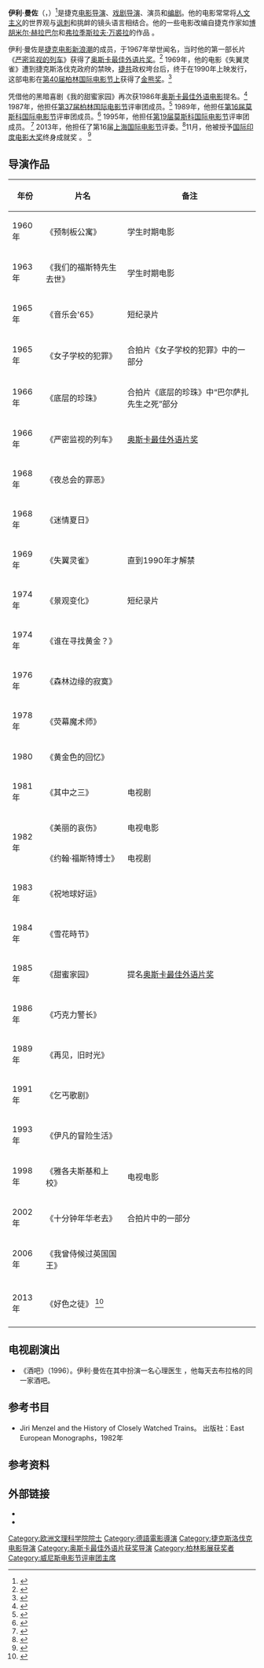 {{noteTA
|1=zh-hans:门策尔;zh-hant:曼佐;
|2=zh-hans:伊日;zh-hant:伊利;
}}
{{Infobox person
| image = Jiří Menzel 2016.jpg
| caption = 伊利·曼佐，摄于2016年
| birth_date = {{birth date|1938|2|23}}
| birth_place = [[捷克斯洛伐克|捷克斯洛伐克]][[布拉格|布拉格]]
| death_date = {{death date and age|2020|9|5|1938|2|23}}
| death_place = 捷克布拉格
| job = [[电影导演|电影导演]]
}} 
'''伊利·曼佐'''（{{IPA-cs|ˈjɪr̝iː ˈmɛntsl̩|lang|Cs-jiri menzel.ogg}}，{{bd|1938年|2月23日|2020年|9月5日|catIdx=Menzel}}）<ref name="Death">{{Cite web|url=https://denikn.cz/minuta/433497/?ref=tit1|title=V osmdesáti dvou letech zemřel režisér Jiří Menzel|accessdate=2020-09-06|archive-date=2021-02-19|archive-url=https://web.archive.org/web/20210219030143/https://denikn.cz/minuta/433497/?ref=tit1}}</ref>是捷克[[電影導演|电影导演]]、[[戏剧导演|戏剧导演]]、演员和[[編劇|编剧]]。他的电影常常将[[人文主义|人文主义]]的世界观与[[挖苦|讽刺]]和挑衅的镜头语言相结合。他的一些电影改编自捷克作家如[[博胡米爾·赫拉巴爾|博胡米尔·赫拉巴尔]]和[[弗拉迪斯拉夫·范库拉|弗拉季斯拉夫·万裘拉]]的作品 。 

伊利·曼佐是[[捷克斯洛伐克新浪潮|捷克电影新浪潮]]的成员，于1967年举世闻名，当时他的第一部长片《[[严密监视的列车|严密监视的列车]]》获得了[[奥斯卡最佳國際影片獎|奥斯卡最佳外语片奖]]。<ref name="Oscars1968">{{Cite web|title=The 40th Academy Awards (1968) Nominees and Winners|url=http://www.oscars.org/oscars/ceremonies/1968|accessdate=2011-11-12|work=oscars.org|archive-date=2016-03-22|archive-url=https://web.archive.org/web/20160322012101/http://oscars.org/oscars/ceremonies/1968|dead-url=no}}</ref> 1969年，他的电影《失翼灵雀》遭到捷克斯洛伐克政府的禁映，[[捷克斯洛伐克共产党|捷共]]政权垮台后，终于在1990年上映发行，这部电影在[[第40届柏林国际电影节|第40届柏林国际电影节上]]获得了[[金熊奖|金熊奖]]。<ref name="Berlinale 1990">{{Cite web|title=Berlinale: 1990 Prize Winners|url=http://www.berlinale.de/en/archiv/jahresarchive/1990/03_preistr_ger_1990/03_Preistraeger_1990.html|accessdate=2011-03-20|work=berlinale.de|archive-date=2011-01-24|archive-url=https://web.archive.org/web/20110124044311/http://www.berlinale.de/en/archiv/jahresarchive/1990/03_preistr_ger_1990/03_Preistraeger_1990.html|dead-url=no}}</ref> 

凭借他的黑暗喜剧《我的甜蜜家园》再次获1986年[[奥斯卡最佳國際影片獎|奥斯卡最佳外语电影]]提名。<ref name="Oscars1987">{{Cite web|title=The 59th Academy Awards (1987) Nominees and Winners|url=http://www.oscars.org/oscars/ceremonies/1987|accessdate=2014-10-05|work=oscars.org|archive-date=2016-03-21|archive-url=https://web.archive.org/web/20160321093818/http://oscars.org/oscars/ceremonies/1987|dead-url=no}}</ref> 1987年，他担任[[第37屆柏林國際電影節|第37届柏林国际电影节]]评审团成员。<ref name="Berlinale 1987">{{Cite web|title=Berlinale: Juries|url=http://www.berlinale.de/en/archiv/jahresarchive/1987/04_jury_1987/04_Jury_1987.html|accessdate=2011-02-27|work=berlinale.de|archive-date=2018-01-08|archive-url=https://web.archive.org/web/20180108063244/https://www.berlinale.de/en/archiv/jahresarchive/1987/04_jury_1987/04_Jury_1987.html|dead-url=no}}</ref> 1989年，他担任[[第十六届莫斯科国际电影节|第16届莫斯科国际电影节]]评审团成员。<ref name="Moscow1989">{{Cite web|title=16th Moscow International Film Festival (1989)|url=http://www.moscowfilmfestival.ru/miff34/eng/archives/?year=1989|accessdate=2013-02-24|work=MIFF|archiveurl=https://web.archive.org/web/20130316085017/http://moscowfilmfestival.ru/miff34/eng/archives/?year=1989|archivedate=2013-03-16|dead-url=yes}}</ref> 1995年，他担任[[第十九届莫斯科国际电影节|第19届莫斯科国际电影节]]评审团成员。 <ref name="Moscow1995">{{Cite web|title=19th Moscow International Film Festival (1995)|url=http://www.moscowfilmfestival.ru/miff34/eng/archives/?year=1995|accessdate=2013-03-16|work=MIFF|archiveurl=https://web.archive.org/web/20130322162953/http://moscowfilmfestival.ru/miff34/eng/archives/?year=1995|archivedate=2013-03-22|dead-url=yes}}</ref> 2013年，他担任了第16届[[上海国际电影节|上海国际电影节]]评委。<ref>{{Cite web|title=新浪潮大师伊利曼佐：拍电影就好像当鞋匠|url=http://ent.sina.com.cn/m/f/2013-06-24/16313949133.shtml|accessdate=|author=|date=2013-06-24|format=|publisher=新浪|language=中文|archive-date=2020-07-01|archive-url=https://web.archive.org/web/20200701212836/http://ent.sina.com.cn/m/f/2013-06-24/16313949133.shtml|dead-url=no}}</ref>11月，他被授予[[國際印度電影大獎頒獎禮|国际印度电影大奖]]终身成就奖 。 <ref>{{Cite web|title=IFFI 2013 to open with Malayalam Film Kanyaka Talkies|url=http://news.biharprabha.com/2013/11/iffi-2013-to-open-with-malayalam-film-kanyaka-talkies/|accessdate=2013-11-17|work=Biharprabha News|archive-date=2020-08-15|archive-url=https://web.archive.org/web/20200815165912/https://news.biharprabha.com/2013/11/iffi-2013-to-open-with-malayalam-film-kanyaka-talkies/|dead-url=no}}</ref>

== 导演作品 ==
{| class="wikitable" align="center"
! 年份 
! 片名 
! 备注 
|-
| 1960年 
| 《预制板公寓》 
| 学生时期电影 
|-
| 1963年 
| 《我们的福斯特先生去世》 
| 学生时期电影 
|-
| 1965年 
| 《音乐会'65》 
| 短纪录片 
|-
| 1965年 
| 《女子学校的犯罪》 
| 合拍片《女子学校的犯罪》中的一部分 
|-
| 1966年 
| 《底层的珍珠》 
| 合拍片《底层的珍珠》中“巴尔萨扎先生之死”部分 
|-
| 1966年 
| 《严密监视的列车》 
| [[奥斯卡最佳國際影片獎|奥斯卡最佳外语片奖]] 
|-
| 1968年 
| 《夜总会的罪恶》 
|
|-
| 1968年 
| 《迷情夏日》 
|-
| 1969年 
| 《失翼灵雀》 
| 直到1990年才解禁 
|-
| 1974年 
| 《景观变化》 
| 短纪录片 
|-
| 1974年 
| 《谁在寻找黄金？》 
|-
| 1976年 
| 《森林边缘的寂寞》 
|
|-
| 1978年 
| 《荧幕魔术师》 
|
|-
| 1980 
| 《黄金色的回忆》 
|
|-
| 1981年 
| 《其中之三》 
| 电视剧 
|-
| rowspan="2" | 1982年 
| 《美丽的哀伤》 
| 电视电影 
|-
| 《约翰·福斯特博士》 
| 电视剧 
|-
| 1983年 
| 《祝地球好运》 
|
|-
| 1984年 
| 《雪花時节》 
|
|-
| 1985年 
| 《甜蜜家园》 
| 提名[[奥斯卡最佳國際影片獎|奥斯卡最佳外语片奖]] 
|-
| 1986年 
| 《巧克力警长》 
|-
| 1989年 
| 《再见，旧时光》 
|
|-
| 1991年 
| 《乞丐歌剧》 
|
|-
| 1993年 
| 《伊凡的冒险生活》 
|-
| 1998年 
| 《雅各夫斯基和上校》 
| 电视电影 
|-
| 2002年 
| 《十分钟年华老去》 
| 合拍片中的一部分 
|-
| 2006年 
| 《我曾侍候过英国国王》 
|
|-
|-
| 2013年 
| 《好色之徒》 <ref>{{Cite web|title=IMDb: Skirt Chasers|url=https://www.imdb.com/title/tt2509270/|accessdate=2013-09-14|author=<!--Staff writer(s); no by-line.-->|date=|work=[[International_Movie_Database|International Movie Database]]|archive-date=2017-02-11|archive-url=https://web.archive.org/web/20170211165942/http://www.imdb.com/title/tt2509270/|dead-url=no}}</ref> 
|-
|}

== 电视剧演出 ==

* 《酒吧》（1996）。伊利·曼佐在其中扮演一名心理医生 ，他每天去布拉格的同一家酒吧。

== 参考书目 ==

* Jiri Menzel and the History of Closely Watched Trains。 出版社：East European Monographs，1982年 

== 参考资料 ==
{{Reflist}}

== 外部链接 ==
* {{IMDb name|0814162}}
* {{douban people|1032593}}

{{奥斯卡最佳外语片奖 (1961–1980)}}
{{威尼斯电影节评审团主席}}
[[Category:欧洲文理科学院院士|Category:欧洲文理科学院院士]]
[[Category:德語電影導演|Category:德語電影導演]]
[[Category:捷克斯洛伐克电影导演|Category:捷克斯洛伐克电影导演]]
[[Category:奥斯卡最佳外语片获奖导演|Category:奥斯卡最佳外语片获奖导演]]
[[Category:柏林影展获奖者|Category:柏林影展获奖者]]
[[Category:威尼斯电影节评审团主席|Category:威尼斯电影节评审团主席]]